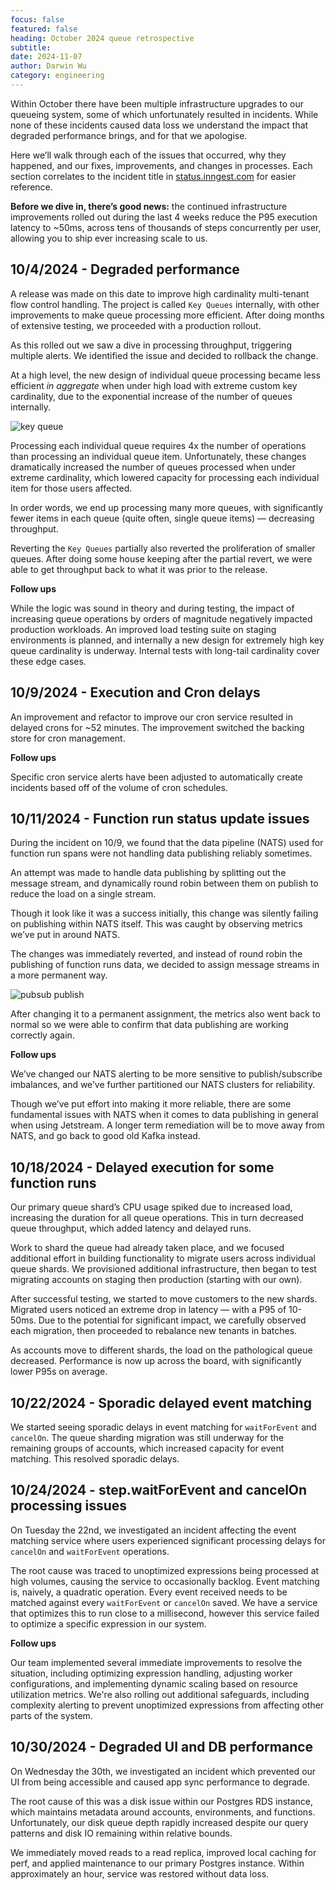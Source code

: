 ```yaml
---
focus: false
featured: false
heading: October 2024 queue retrospective
subtitle:
date: 2024-11-07
author: Darwin Wu
category: engineering
---
```


Within October there have been multiple infrastructure upgrades to our queueing system, some of which unfortunately resulted in incidents.
While none of these incidents caused data loss we understand the impact that degraded performance brings, and for that we apologise.

Here we’ll walk through each of the issues that occurred, why they happened, and our fixes, improvements, and changes in processes.
Each section correlates to the incident title in [status.inngest.com](http://status.inngest.com) for easier reference.

**Before we dive in, there’s good news:**  the continued infrastructure improvements rolled out during the last 4 weeks reduce the P95 execution latency to ~50ms, across tens of thousands of steps concurrently per user, allowing you to ship ever increasing scale to us.


## 10/4/2024 - Degraded performance

A release was made on this date to improve high cardinality multi-tenant flow control handling. The project is called `Key Queues` internally, with other improvements to make queue processing more efficient. After doing months of extensive testing, we proceeded with a production rollout.

As this rolled out we saw a dive in processing throughput, triggering multiple alerts. We identified the issue and decided to rollback the change.

At a high level, the new design of individual queue processing became less efficient *in aggregate* when under high load with extreme custom key cardinality, due to the exponential increase of the number of queues internally.


![key queue](/assets/blog/2024-10-queue-retros/oct-retro-queue.png)

Processing each individual queue requires 4x the number of operations than processing an individual queue item.  Unfortunately, these changes dramatically increased the number of queues processed when under extreme cardinality, which lowered capacity for processing each individual item for those users affected.

In order words, we end up processing many more queues, with significantly fewer items in each queue (quite often, single queue items) — decreasing throughput.

Reverting the `Key Queues` partially also reverted the proliferation of smaller queues. After doing some house keeping after the partial revert, we were able to get throughput back to what it was prior to the release.

**Follow ups**

While the logic was sound in theory and during testing, the impact of increasing queue operations by orders of magnitude negatively impacted production workloads.  An improved load testing suite on staging environments is planned, and internally a new design for extremely high key queue cardinality is underway.  Internal tests with long-tail cardinality cover these edge cases.


## 10/9/2024 - Execution and Cron delays

An improvement and refactor to improve our cron service resulted in delayed crons for ~52 minutes.  The improvement switched the backing store for cron management.

**Follow ups**

Specific cron service alerts have been adjusted to automatically create incidents based off of the volume of cron schedules.

## 10/11/2024 - Function run status update issues

During the incident on 10/9, we found that the data pipeline (NATS) used for function run spans were not handling data publishing reliably sometimes.

An attempt was made to handle data publishing by splitting out the message stream, and dynamically round robin between them on publish to reduce the load on a single stream.

Though it look like it was a success initially, this change was silently failing on publishing within NATS itself.  This was caught by observing metrics we’ve put in around NATS.

The changes was immediately reverted, and instead of round robin the publishing of function runs data, we decided to assign message streams in a more permanent way.


![pubsub publish](/assets/blog/2024-10-queue-retros/oct-retro-spans.png)

After changing it to a permanent assignment, the metrics also went back to normal so we were able to confirm that data publishing are working correctly again.

**Follow ups**

We’ve changed our NATS alerting to be more sensitive to publish/subscribe imbalances, and we’ve further partitioned our NATS clusters for reliability.

Though we’ve put effort into making it more reliable, there are some fundamental issues with NATS when it comes to data publishing in general when using Jetstream.  A longer term remediation will be to move away from NATS, and go back to good old Kafka instead.

## 10/18/2024 - Delayed execution for some function runs

Our primary queue shard’s CPU usage spiked due to increased load, increasing the duration for all queue operations.  This in turn decreased queue throughput, which added latency and delayed runs.

Work to shard the queue had already taken place, and we focused additional effort in building functionality to migrate users across individual queue shards.  We provisioned additional infrastructure, then began to test migrating accounts on staging then production (starting with our own).

After successful testing, we started to move customers to the new shards.  Migrated users noticed an extreme drop in latency — with a P95 of 10-50ms.  Due to the potential for significant impact, we carefully observed each migration, then proceeded to rebalance new tenants in batches.

As accounts move to different shards, the load on the pathological queue decreased.  Performance is now up across the board, with significantly lower P95s on average.

## 10/22/2024 - Sporadic delayed event matching

We started seeing sporadic delays in event matching for `waitForEvent` and `cancelOn`.  The queue sharding migration was still underway for the remaining groups of accounts, which increased capacity for event matching.  This resolved sporadic delays.

## 10/24/2024 - step.waitForEvent and cancelOn processing issues

On Tuesday the 22nd, we investigated an incident affecting the event matching service where users experienced significant processing delays for `cancelOn` and `waitForEvent` operations.

The root cause was traced to unoptimized expressions being processed at high volumes, causing the service to occasionally backlog.  Event matching is, naively, a quadratic operation.  Every event received needs to be matched against every `waitForEvent` or `cancelOn` saved.  We have a service that optimizes this to run close to a millisecond, however this service failed to optimize a specific expression in our system.

**Follow ups**

Our team implemented several immediate improvements to resolve the situation, including optimizing expression handling, adjusting worker configurations, and implementing dynamic scaling based on resource utilization metrics. We're also rolling out additional safeguards, including complexity alerting to prevent unoptimized expressions from affecting other parts of the system.

## 10/30/2024 - Degraded UI and DB performance

On Wednesday the 30th, we investigated an incident which prevented our UI from being accessible and caused app sync performance to degrade.

The root cause of this was a disk issue within our Postgres RDS instance, which maintains metadata around accounts, environments, and functions.  Unfortunately, our disk queue depth rapidly increased despite our query patterns and disk IO remaining within relative bounds.

We immediately moved reads to a read replica, improved local caching for perf, and applied maintenance to our primary Postgres instance.  Within approximately an hour, service was restored without data loss.
